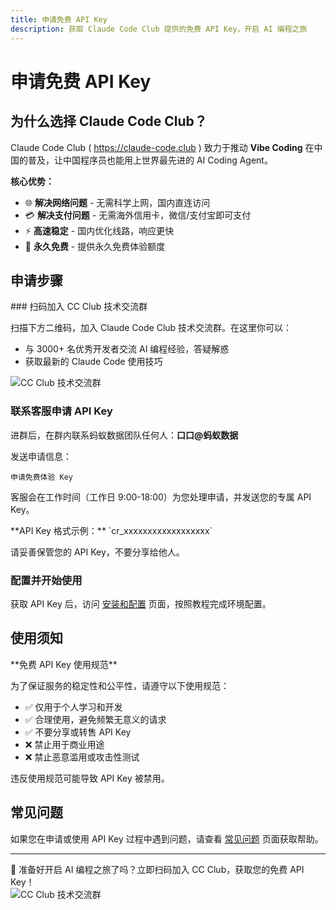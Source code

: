 ```yaml
---
title: 申请免费 API Key
description: 获取 Claude Code Club 提供的免费 API Key，开启 AI 编程之旅
---
```




# 申请免费 API Key

## 为什么选择 Claude Code Club？

Claude Code Club ( https://claude-code.club ) 致力于推动 **Vibe Coding** 在中国的普及，让中国程序员也能用上世界最先进的 AI Coding Agent。

**核心优势：**

- 🌐 **解决网络问题** - 无需科学上网，国内直连访问
- 💳 **解决支付问题** - 无需海外信用卡，微信/支付宝即可支付
- ⚡ **高速稳定** - 国内优化线路，响应更快
- 🎯 **永久免费** - 提供永久免费体验额度



## 申请步骤

<Steps>
### 扫码加入 CC Club 技术交流群

扫描下方二维码，加入 Claude Code Club 技术交流群。在这里你可以：
- 与 3000+ 名优秀开发者交流 AI 编程经验，答疑解惑
- 获取最新的 Claude Code 使用技巧

<div style={{ display: 'flex', justifyContent: 'top', margin: '2rem 0' }}>
  <Image src="/images/cc-club-group-qrcode.png" alt="CC Club 技术交流群" width={300} height={300} />
</div>


### 联系客服申请 API Key

进群后，在群内联系蚂蚁数据团队任何人：**口口@蚂蚁数据**

发送申请信息：
```
申请免费体验 Key
```

客服会在工作时间（工作日 9:00-18:00）为您处理申请，并发送您的专属 API Key。

<Callout type="info">
**API Key 格式示例：** `cr_xxxxxxxxxxxxxxxxxx`

请妥善保管您的 API Key，不要分享给他人。
</Callout>

### 配置并开始使用

获取 API Key 后，访问 [安装和配置](/getting-started/installation) 页面，按照教程完成环境配置。

<Cards>
  <Cards.Card
    icon="📚"
    title="安装和配置"
    href="/getting-started/installation"
  />
</Cards>


</Steps>

## 使用须知

<Callout type="warning">
**免费 API Key 使用规范**

为了保证服务的稳定性和公平性，请遵守以下使用规范：

- ✅ 仅用于个人学习和开发
- ✅ 合理使用，避免频繁无意义的请求
- ✅ 不要分享或转售 API Key
- ❌ 禁止用于商业用途
- ❌ 禁止恶意滥用或攻击性测试

违反使用规范可能导致 API Key 被禁用。
</Callout>

## 常见问题

如果您在申请或使用 API Key 过程中遇到问题，请查看 [常见问题](/getting-started/faq) 页面获取帮助。


---

<Callout type="success">
🎉 准备好开启 AI 编程之旅了吗？立即扫码加入 CC Club，获取您的免费 API Key！
  <div style={{ display: 'flex', justifyContent: 'center', margin: '1rem 0'}}>
    <Image src="/images/cc-club-group-qrcode.png" alt="CC Club 技术交流群" width={300} height={300} />
  </div>
</Callout>
